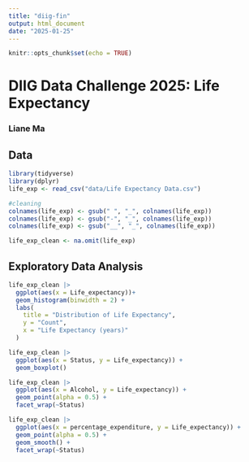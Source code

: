 ```yaml
---
title: "diig-fin"
output: html_document
date: "2025-01-25"
---
```


```r
knitr::opts_chunk$set(echo = TRUE)
```

# DIIG Data Challenge 2025: Life Expectancy

### Liane Ma

## Data

```r
library(tidyverse)
library(dplyr)
life_exp <- read_csv("data/Life Expectancy Data.csv")

#cleaning
colnames(life_exp) <- gsub(" ", "_", colnames(life_exp))
colnames(life_exp) <- gsub("-", "_", colnames(life_exp))
colnames(life_exp) <- gsub("__", "_", colnames(life_exp))

life_exp_clean <- na.omit(life_exp)
```

## Exploratory Data Analysis

```r
life_exp_clean |>
  ggplot(aes(x = Life_expectancy))+
  geom_histogram(binwidth = 2) + 
  labs(
    title = "Distribution of Life Expectancy",
    y = "Count",
    x = "Life Expectancy (years)"
  )
```

```r
life_exp_clean |>
  ggplot(aes(x = Status, y = Life_expectancy)) + 
  geom_boxplot()

```

```r
life_exp_clean |>
  ggplot(aes(x = Alcohol, y = Life_expectancy)) + 
  geom_point(alpha = 0.5) +
  facet_wrap(~Status)
```

```r
life_exp_clean |>
  ggplot(aes(x = percentage_expenditure, y = Life_expectancy)) +
  geom_point(alpha = 0.5) +
  geom_smooth() + 
  facet_wrap(~Status)
```
